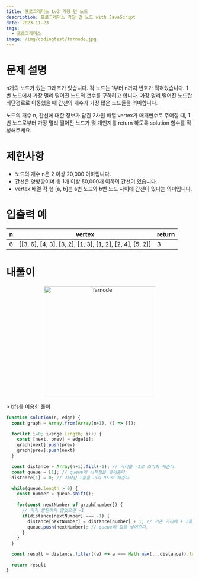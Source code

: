 ```yaml
---
title: 프로그래머스 Lv3 가장 먼 노드
description: 프로그래머스 가장 먼 노드 with JavaScript
date: 2023-11-23
tags:
  - 프로그래머스
image: /img/codingtest/farnode.jpg
---
```


# 문제 설명
n개의 노드가 있는 그래프가 있습니다. 각 노드는 1부터 n까지 번호가 적혀있습니다. 1번 노드에서 가장 멀리 떨어진 노드의 갯수를 구하려고 합니다. 가장 멀리 떨어진 노드란 최단경로로 이동했을 때 간선의 개수가 가장 많은 노드들을 의미합니다.

노드의 개수 n, 간선에 대한 정보가 담긴 2차원 배열 vertex가 매개변수로 주어질 때, 1번 노드로부터 가장 멀리 떨어진 노드가 몇 개인지를 return 하도록 solution 함수를 작성해주세요.
# 제한사항

- 노드의 개수 n은 2 이상 20,000 이하입니다.
- 간선은 양방향이며 총 1개 이상 50,000개 이하의 간선이 있습니다.
- vertex 배열 각 행 [a, b]는 a번 노드와 b번 노드 사이에 간선이 있다는 의미입니다.
# 입출력 예

| n   | vertex                                                  | return |
| --- | ------------------------------------------------------- | ------ |
|  6  | [[3, 6], [4, 3], [3, 2], [1, 3], [1, 2], [2, 4], [5, 2]]| 3      |

# 내풀이
<p align="center">
  <img src="/img/codingtest/farnode.jpg" alt="farnode" width="300"/>
</p>
> bfs를 이용한 풀이

```js
function solution(n, edge) {
  const graph = Array.from(Array(n+1), () => []);

  for(let i=0; i<edge.length; i++) {
    const [next, prev] = edge[i];
    graph[next].push(prev)
    graph[prev].push(next)
  }

  const distance = Array(n+1).fill(-1); // 거리를 -1로 초기화 해준다.
  const queue = [1]; // queue에 시작점을 넣어준다.
  distance[1] = 0; // 시작점 1을을 거리 0으로 해준다.

  while(queue.length > 0) {
    const number = queue.shift();
  
    for(const nextNumber of graph[number]) {
      // 아직 방문하지 않았으면 -1
      if(distance[nextNumber] === -1) {
        distance[nextNumber] = distance[number] + 1; // 기존 거리에 + 1을 해준다
        queue.push(nextNumber); // queue에 값을 넣어준다.
      }
    }
  }

  const result = distance.filter((a) => a === Math.max(...distance)).length; // 최댓값을 구해서 몇개인지 구해준다.

  return result
}
```
